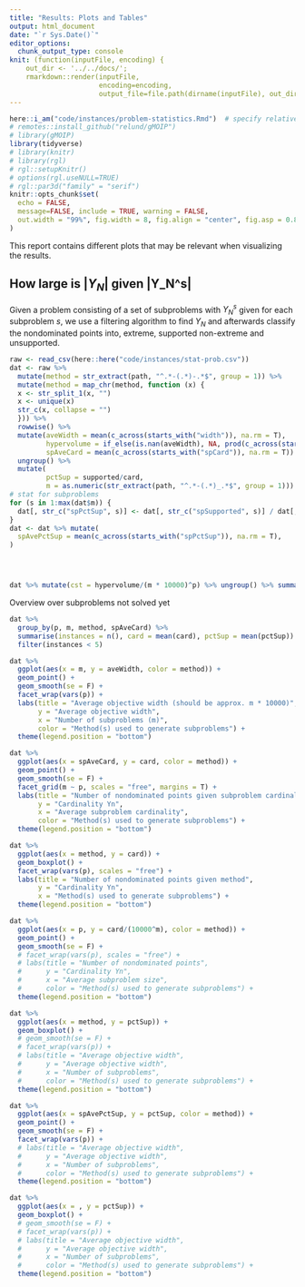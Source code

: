 ```yaml
---
title: "Results: Plots and Tables"
output: html_document
date: "`r Sys.Date()`"
editor_options: 
  chunk_output_type: console
knit: (function(inputFile, encoding) { 
    out_dir <- '../../docs/';
    rmarkdown::render(inputFile,
                      encoding=encoding, 
                      output_file=file.path(dirname(inputFile), out_dir, 'problem-statistics.html')) })
---
```


```r
here::i_am("code/instances/problem-statistics.Rmd")  # specify relative path given project
# remotes::install_github("relund/gMOIP")
# library(gMOIP)
library(tidyverse)
# library(knitr)
# library(rgl)
# rgl::setupKnitr()
# options(rgl.useNULL=TRUE)
# rgl::par3d("family" = "serif")
knitr::opts_chunk$set(
  echo = FALSE,
  message=FALSE, include = TRUE, warning = FALSE,
  out.width = "99%", fig.width = 8, fig.align = "center", fig.asp = 0.8
)
```

This report contains different plots that may be relevant when visualizing the results.

## How large is $|Y_N|$ given |Y_N^s|

Given a problem consisting of a set of subproblems with $Y_N^s$ given for each subproblem $s$, we use a filtering algorithm to find $Y_N$ and afterwards classify the nondominated points into, extreme, supported non-extreme and unsupported.




```r
raw <- read_csv(here::here("code/instances/stat-prob.csv"))
dat <- raw %>% 
  mutate(method = str_extract(path, "^.*-(.*)-.*$", group = 1)) %>% 
  mutate(method = map_chr(method, function (x) {
  x <- str_split_1(x, "")
  x <- unique(x)
  str_c(x, collapse = "")
  })) %>% 
  rowwise() %>% 
  mutate(aveWidth = mean(c_across(starts_with("width")), na.rm = T),
         hypervolume = if_else(is.nan(aveWidth), NA, prod(c_across(starts_with("width")), na.rm = T)),
         spAveCard = mean(c_across(starts_with("spCard")), na.rm = T)) %>% 
  ungroup() %>% 
  mutate(
         pctSup = supported/card,
         m = as.numeric(str_extract(path, "^.*-(.*)_.*$", group = 1))) 
# stat for subproblems
for (s in 1:max(dat$m)) {
  dat[, str_c("spPctSup", s)] <- dat[, str_c("spSupported", s)] / dat[, str_c("spCard", s)]
} 
dat <- dat %>% mutate(
  spAvePctSup = mean(c_across(starts_with("spPctSup")), na.rm = T),
) 




dat %>% mutate(cst = hypervolume/(m * 10000)^p) %>% ungroup() %>% summarise(val = mean(cst, na.rm = T))
```


Overview over subproblems not solved yet

```r
dat %>% 
  group_by(p, m, method, spAveCard) %>% 
  summarise(instances = n(), card = mean(card), pctSup = mean(pctSup)) %>% 
  filter(instances < 5)
```




```r
dat %>% 
  ggplot(aes(x = m, y = aveWidth, color = method)) +
  geom_point() + 
  geom_smooth(se = F) +
  facet_wrap(vars(p)) +
  labs(title = "Average objective width (should be approx. m * 10000)",
       y = "Average objective width",
       x = "Number of subproblems (m)",
       color = "Method(s) used to generate subproblems") +
  theme(legend.position = "bottom")
```

```r
dat %>% 
  ggplot(aes(x = spAveCard, y = card, color = method)) +
  geom_point() + 
  geom_smooth(se = F) +
  facet_grid(m ~ p, scales = "free", margins = T) + 
  labs(title = "Number of nondominated points given subproblem cardinality",
       y = "Cardinality Yn",
       x = "Average subproblem cardinality",
       color = "Method(s) used to generate subproblems") +
  theme(legend.position = "bottom")

```

```r
dat %>% 
  ggplot(aes(x = method, y = card)) +
  geom_boxplot() + 
  facet_wrap(vars(p), scales = "free") + 
  labs(title = "Number of nondominated points given method",
       y = "Cardinality Yn",
       x = "Method(s) used to generate subproblems") +
  theme(legend.position = "bottom")
```


```r
dat %>% 
  ggplot(aes(x = p, y = card/(10000^m), color = method)) +
  geom_point() + 
  geom_smooth(se = F) +
  # facet_wrap(vars(p), scales = "free") + 
  # labs(title = "Number of nondominated points",
  #      y = "Cardinality Yn",
  #      x = "Average subproblem size",
  #      color = "Method(s) used to generate subproblems") +
  theme(legend.position = "bottom")
```

```r
dat %>% 
  ggplot(aes(x = method, y = pctSup)) +
  geom_boxplot() + 
  # geom_smooth(se = F) +
  # facet_wrap(vars(p)) +
  # labs(title = "Average objective width",
  #      y = "Average objective width",
  #      x = "Number of subproblems",
  #      color = "Method(s) used to generate subproblems") +
  theme(legend.position = "bottom")
```

```r
dat %>% 
  ggplot(aes(x = spAvePctSup, y = pctSup, color = method)) +
  geom_point() + 
  geom_smooth(se = F) +
  facet_wrap(vars(p)) +
  # labs(title = "Average objective width",
  #      y = "Average objective width",
  #      x = "Number of subproblems",
  #      color = "Method(s) used to generate subproblems") +
  theme(legend.position = "bottom")
```


```r
dat %>% 
  ggplot(aes(x = , y = pctSup)) +
  geom_boxplot() + 
  # geom_smooth(se = F) +
  # facet_wrap(vars(p)) +
  # labs(title = "Average objective width",
  #      y = "Average objective width",
  #      x = "Number of subproblems",
  #      color = "Method(s) used to generate subproblems") +
  theme(legend.position = "bottom")
```
